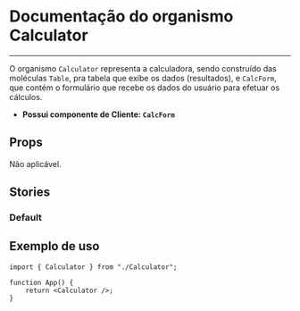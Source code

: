 
<Meta title="Calculator" of={Calculator} />

# Documentação do organismo Calculator

---

O organismo `Calculator` representa a calculadora, sendo construído das
moléculas `Table`, pra tabela que exibe os dados (resultados), e `CalcForm`,
que contém o formulário que recebe os dados do usuário para efetuar os
cálculos.

-   **Possui componente de Cliente: `CalcForm`**

## Props

Não aplicável.

## Stories

### Default

<Canvas of={Calculator.Default} />

## Exemplo de uso

```tsx
import { Calculator } from "./Calculator";

function App() {
    return <Calculator />;
}
```
